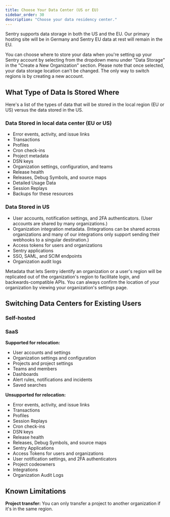 ```yaml
---
title: Choose Your Data Center (US or EU)
sidebar_order: 30
description: "Choose your data residency center."
---
```


Sentry supports data storage in both the US and the EU. Our primary hosting site will be in Germany and Sentry EU data at rest will remain in the EU.

You can choose where to store your data when you're setting up your Sentry account by selecting from the dropdown menu under "Data Storage" in the "Create a New Organization" section. Please note that once selected, your data storage location can't be changed. The only way to switch regions is by creating a new account.

## What Type of Data Is Stored Where

Here's a list of the types of data that will be stored in the local region (EU or US) versus the data stored in the US.

### Data Stored in local data center (EU or US)

- Error events, activity, and issue links
- Transactions
- Profiles
- Cron check-ins
- Project metadata
- DSN keys
- Organization settings, configuration, and teams
- Release health
- Releases, Debug Symbols, and source maps
- Detailed Usage Data
- Session Replays
- Backups for these resources

### Data Stored in US

- User accounts, notification settings, and 2FA authenticators. (User accounts are shared by many organizations.)
- Organization integration metadata.
  (Integrations can be shared across organizations and many of our integrations only support sending their webhooks to a singular destination.)
- Access tokens for users and organizations
- Sentry applications
- SSO, SAML, and SCIM endpoints
- Organization audit logs

Metadata that lets Sentry identify an organization or a user's region will be replicated out of the organization's region to facilitate login, and backwards-compatible APIs. You can always confirm the location of your organization by viewing your organization's settings page.

## Switching Data Centers for Existing Users

### Self-hosted

### SaaS

**Supported for relocation:**

- User accounts and settings
- Organization settings and configuration
- Projects and project settings
- Teams and members
- Dashboards
- Alert rules, notifications and incidents
- Saved searches

**Unsupported for relocation:**

- Error events, activity, and issue links
- Transactions
- Profiles
- Session Replays
- Cron check-ins
- DSN keys
- Release health
- Releases, Debug Symbols, and source maps
- Sentry Applications
- Access Tokens for users and organizations
- User notification settings, and 2FA authenticators
- Project codeowners
- Integrations
- Organization Audit Logs

## Known Limitations

**Project transfer:** You can only transfer a project to another organization if it's in the same region.
